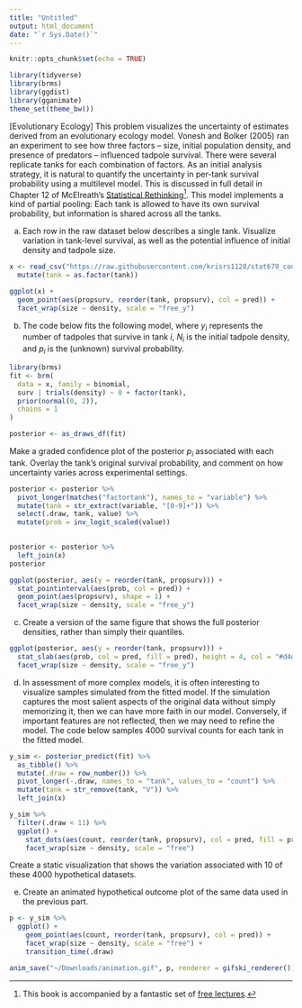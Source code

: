 ```yaml
---
title: "Untitled"
output: html_document
date: "`r Sys.Date()`"
---
```


```r
knitr::opts_chunk$set(echo = TRUE)
```
```r
library(tidyverse)
library(brms)
library(ggdist)
library(gganimate)
theme_set(theme_bw())
```

[Evolutionary Ecology] This problem visualizes the uncertainty of estimates
derived from an evolutionary ecology model. Vonesh and Bolker (2005) ran an
experiment to see how three factors -- size, initial population density, and
presence of predators -- influenced tadpole survival. There were several
replicate tanks for each combination of factors. As an initial analysis
strategy, it is natural to quantify the uncertainty in per-tank survival
probability using a multilevel model. This is discussed in full detail in
Chapter 12 of McElreath's [Statistical Rethinking](https://xcelab.net/rm/statistical-rethinking/)^[This book is accompanied by a fantastic set of [free lectures](https://www.youtube.com/playlist?list=PLDcUM9US4XdMROZ57-OIRtIK0aOynbgZN).].
This model implements a kind of partial pooling: Each tank is allowed to have
its own survival probability, but information is shared across all the tanks.

a. Each row in the raw dataset below describes a single tank. Visualize
variation in tank-level survival, as well as the potential influence of
initial density and tadpole size.
```r
x <- read_csv("https://raw.githubusercontent.com/krisrs1128/stat679_code/main/activities/week13/reedfrogs.csv") %>%
  mutate(tank = as.factor(tank))

ggplot(x) +
  geom_point(aes(propsurv, reorder(tank, propsurv), col = pred)) +
  facet_wrap(size ~ density, scale = "free_y")
```
  
b. The code below fits the following model, where $y_{i}$ represents the
number of tadpoles that survive in tank $i$, $N_{i}$ is the initial
tadpole density, and $p_{i}$ is the (unknown) survival probability.
    
\begin{align*}
y_{i} &\sim \text{Bin}\left(N_{i}, p_{i}\right) \\
p_{i} &= \text{logit}^{-1}\left(\alpha_{i}\right) \\
\alpha_{i} &\sim \mathcal{N}\left(0, 2\right)
\end{align*}
```r
library(brms)
fit <- brm(
  data = x, family = binomial,
  surv | trials(density) ~ 0 + factor(tank),
  prior(normal(0, 2)),
  chains = 1
)

posterior <- as_draws_df(fit)
```
Make a graded confidence plot of the posterior $p_{i}$ associated with each
tank. Overlay the tank's original survival probability, and comment on how
uncertainty varies across experimental settings.

```r

posterior <- posterior %>%
  pivot_longer(matches("factortank"), names_to = "variable") %>%
  mutate(tank = str_extract(variable, "[0-9]+")) %>%
  select(.draw, tank, value) %>%
  mutate(prob = inv_logit_scaled(value))
  
```

```r
posterior <- posterior %>%
  left_join(x)
posterior
```


```r
ggplot(posterior, aes(y = reorder(tank, propsurv))) +
  stat_pointinterval(aes(prob, col = pred)) +
  geom_point(aes(propsurv), shape = 1) +
  facet_wrap(size ~ density, scale = "free_y")
```

c. Create a version of the same figure that shows the full posterior
densities, rather than simply their quantiles.

```r
ggplot(posterior, aes(y = reorder(tank, propsurv))) +
  stat_slab(aes(prob, col = pred, fill = pred), height = 4, col = "#d4d4d4", size = .5) +
  facet_wrap(size ~ density, scale = "free_y")
```

d. In assessment of more complex models, it is often interesting to
visualize samples simulated from the fitted model. If the simulation
captures the most salient aspects of the original data without simply
memorizing it, then we can have more faith in our model. Conversely, if
important features are not reflected, then we may need to refine the model.
The code below samples 4000 survival counts for each tank in the fitted
model.
    
```r
y_sim <- posterior_predict(fit) %>%
  as_tibble() %>%
  mutate(.draw = row_number()) %>%
  pivot_longer(-.draw, names_to = "tank", values_to = "count") %>%
  mutate(tank = str_remove(tank, "V")) %>%
  left_join(x)

y_sim %>%
  filter(.draw < 11) %>%
  ggplot() +
    stat_dots(aes(count, reorder(tank, propsurv), col = pred, fill = pred)) +
    facet_wrap(size ~ density, scale = "free")
```
  
Create a static visualization that shows the variation associated with 10 of
these 4000 hypothetical datasets.

e. Create an animated hypothetical outcome plot of the same data used in the
previous part.

```r
p <- y_sim %>%
  ggplot() +
    geom_point(aes(count, reorder(tank, propsurv), col = pred)) +
    facet_wrap(size ~ density, scale = "free") +
    transition_time(.draw)

anim_save("~/Downloads/animation.gif", p, renderer = gifski_renderer())
```


